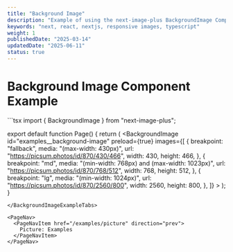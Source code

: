 ```yaml
---
title: "Background Image"
description: "Example of using the next-image-plus BackgroundImage Component with the App router."
keywords: "next, react, nextjs, responsive images, typescript"
weight: 1
publishedDate: "2025-03-14"
updatedDate: "2025-06-11"
status: true
---
```


# Background Image Component Example

<BackgroundImageExampleTabs>
```tsx
import { BackgroundImage } from "next-image-plus";

export default function Page() {
  return (
    <BackgroundImage
      id="examples__background-image"
      preload={true}
      images={[
        {
          breakpoint: "fallback",
          media: "(max-width: 430px)",
          url: "https://picsum.photos/id/870/430/466",
          width: 430,
          height: 466,
        },
        {
          breakpoint: "md",
          media: "(min-width: 768px) and (max-width: 1023px)",
          url: "https://picsum.photos/id/870/768/512",
          width: 768,
          height: 512,
        },
        {
          breakpoint: "lg",
          media: "(min-width: 1024px)",
          url: "https://picsum.photos/id/870/2560/800",
          width: 2560,
          height: 800,
        },
      ]}
    >
  );
}
```
</BackgroundImageExampleTabs>

<PageNav>
  <PageNavItem href="/examples/picture" direction="prev">
    Picture: Examples
  </PageNavItem>
</PageNav>
